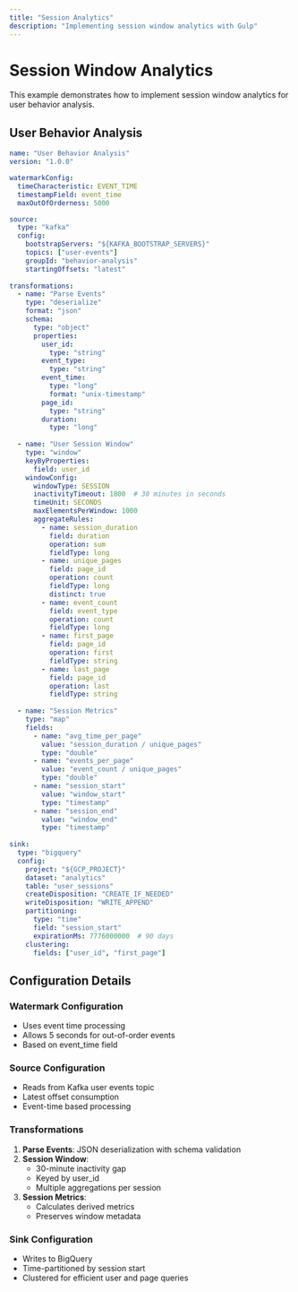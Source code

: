 ```yaml
---
title: "Session Analytics"
description: "Implementing session window analytics with Gulp"
---
```


# Session Window Analytics

This example demonstrates how to implement session window analytics for user behavior analysis.

## User Behavior Analysis

```yaml
name: "User Behavior Analysis"
version: "1.0.0"

watermarkConfig:
  timeCharacteristic: EVENT_TIME
  timestampField: event_time
  maxOutOfOrderness: 5000

source:
  type: "kafka"
  config:
    bootstrapServers: "${KAFKA_BOOTSTRAP_SERVERS}"
    topics: ["user-events"]
    groupId: "behavior-analysis"
    startingOffsets: "latest"
    
transformations:
  - name: "Parse Events"
    type: "deserialize"
    format: "json"
    schema:
      type: "object"
      properties:
        user_id:
          type: "string"
        event_type:
          type: "string"
        event_time:
          type: "long"
          format: "unix-timestamp"
        page_id:
          type: "string"
        duration:
          type: "long"
        
  - name: "User Session Window"
    type: "window"
    keyByProperties:
      field: user_id
    windowConfig:
      windowType: SESSION
      inactivityTimeout: 1800  # 30 minutes in seconds
      timeUnit: SECONDS
      maxElementsPerWindow: 1000
      aggregateRules:
        - name: session_duration
          field: duration
          operation: sum
          fieldType: long
        - name: unique_pages
          field: page_id
          operation: count
          fieldType: long
          distinct: true
        - name: event_count
          field: event_type
          operation: count
          fieldType: long
        - name: first_page
          field: page_id
          operation: first
          fieldType: string
        - name: last_page
          field: page_id
          operation: last
          fieldType: string
        
  - name: "Session Metrics"
    type: "map"
    fields:
      - name: "avg_time_per_page"
        value: "session_duration / unique_pages"
        type: "double"
      - name: "events_per_page"
        value: "event_count / unique_pages"
        type: "double"
      - name: "session_start"
        value: "window_start"
        type: "timestamp"
      - name: "session_end"
        value: "window_end"
        type: "timestamp"
        
sink:
  type: "bigquery"
  config:
    project: "${GCP_PROJECT}"
    dataset: "analytics"
    table: "user_sessions"
    createDisposition: "CREATE_IF_NEEDED"
    writeDisposition: "WRITE_APPEND"
    partitioning:
      type: "time"
      field: "session_start"
      expirationMs: 7776000000  # 90 days
    clustering:
      fields: ["user_id", "first_page"]
```

## Configuration Details

### Watermark Configuration
- Uses event time processing
- Allows 5 seconds for out-of-order events
- Based on event_time field

### Source Configuration
- Reads from Kafka user events topic
- Latest offset consumption
- Event-time based processing

### Transformations
1. **Parse Events**: JSON deserialization with schema validation
2. **Session Window**: 
   - 30-minute inactivity gap
   - Keyed by user_id
   - Multiple aggregations per session
3. **Session Metrics**: 
   - Calculates derived metrics
   - Preserves window metadata

### Sink Configuration
- Writes to BigQuery
- Time-partitioned by session start
- Clustered for efficient user and page queries 